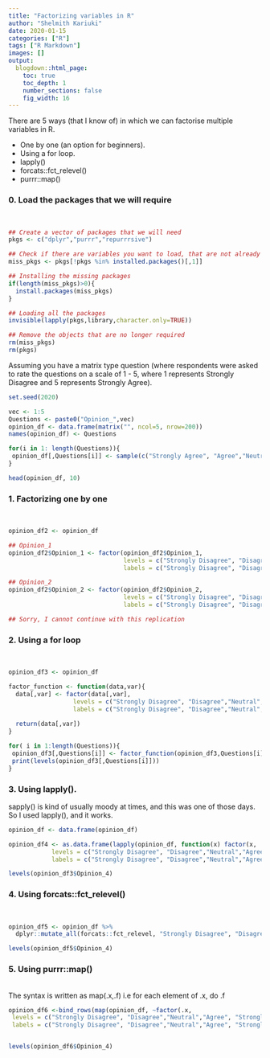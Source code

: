 ```yaml
---
title: "Factorizing variables in R"
author: "Shelmith Kariuki"
date: 2020-01-15
categories: ["R"]
tags: ["R Markdown"]
images: []
output:
  blogdown::html_page:
    toc: true
    toc_depth: 1
    number_sections: false
    fig_width: 16
---
```


There are 5 ways (that I know of) in which we can factorise multiple  variables in R.

+ One by one (an option for beginners).
+ Using a for loop.
+ lapply()
+ forcats::fct_relevel()
+ purrr::map()

### 0. Load the packages that we will require
<br> 

```r

## Create a vector of packages that we will need
pkgs <- c("dplyr","purrr","repurrrsive")

## Check if there are variables you want to load, that are not already installed. 
miss_pkgs <- pkgs[!pkgs %in% installed.packages()[,1]] 

## Installing the missing packages
if(length(miss_pkgs)>0){
  install.packages(miss_pkgs)
}

## Loading all the packages
invisible(lapply(pkgs,library,character.only=TRUE))

## Remove the objects that are no longer required
rm(miss_pkgs)
rm(pkgs)


```

Assuming you have a matrix type question (where respondents were asked to rate the questions on a scale of 1 - 5, where 1 represents Strongly Disagree and 5 represents Strongly Agree). 
<br>
```r

set.seed(2020)

vec <- 1:5
Questions <- paste0("Opinion_",vec)
opinion_df <- data.frame(matrix("", ncol=5, nrow=200))
names(opinion_df) <- Questions

for(i in 1: length(Questions)){
 opinion_df[,Questions[i]] <- sample(c("Strongly Agree", "Agree","Neutral","Disagree", "Strongly Disagree"),size = 200,replace = TRUE) 
}

head(opinion_df, 10)
```

### 1. Factorizing one by one
<br>
```r
opinion_df2 <- opinion_df

## Opinion_1
opinion_df2$Opinion_1 <- factor(opinion_df2$Opinion_1,
                                levels = c("Strongly Disagree", "Disagree","Neutral","Agree", "Strongly Agree"),
                                labels = c("Strongly Disagree", "Disagree","Neutral","Agree", "Strongly Agree"))

## Opinion_2
opinion_df2$Opinion_2 <- factor(opinion_df2$Opinion_2,
                                levels = c("Strongly Disagree", "Disagree","Neutral","Agree", "Strongly Agree"),
                                labels = c("Strongly Disagree", "Disagree","Neutral","Agree", "Strongly Agree"))

## Sorry, I cannot continue with this replication

```

### 2. Using a for loop
<br>
```r

opinion_df3 <- opinion_df

factor_function <- function(data,var){
  data[,var] <- factor(data[,var],
                  levels = c("Strongly Disagree", "Disagree","Neutral","Agree", "Strongly Agree"),
                  labels = c("Strongly Disagree", "Disagree","Neutral","Agree", "Strongly Agree"))
  
  return(data[,var])
}

for( i in 1:length(Questions)){
 opinion_df3[,Questions[i]] <- factor_function(opinion_df3,Questions[i])
 print(levels(opinion_df3[,Questions[i]]))
}

```

### 3. Using lapply(). 

sapply() is kind of usually moody at times, and this was one of those days. So I used lapply(), and it works.
<br>

```r

opinion_df <- data.frame(opinion_df)

opinion_df4 <- as.data.frame(lapply(opinion_df, function(x) factor(x,
            levels = c("Strongly Disagree", "Disagree","Neutral","Agree", "Strongly Agree"),
            labels = c("Strongly Disagree", "Disagree","Neutral","Agree", "Strongly Agree"))),check.names = FALSE)

levels(opinion_df3$Opinion_4)

```

### 4. Using forcats::fct_relevel()
<br>
```r

opinion_df5 <- opinion_df %>%
  dplyr::mutate_all(forcats::fct_relevel, "Strongly Disagree", "Disagree", "Neutral", "Agree", "Strongly Agree")

levels(opinion_df5$Opinion_4)
```


### 5. Using purrr::map()
<br>
The syntax is written  as map(.x,.f) i.e for each element of .x, do .f
<br> 
```r

opinion_df6 <-bind_rows(map(opinion_df, ~factor(.x,
 levels = c("Strongly Disagree", "Disagree","Neutral","Agree", "Strongly Agree"),
 labels = c("Strongly Disagree", "Disagree","Neutral","Agree", "Strongly Agree"))))


levels(opinion_df6$Opinion_4)

```


